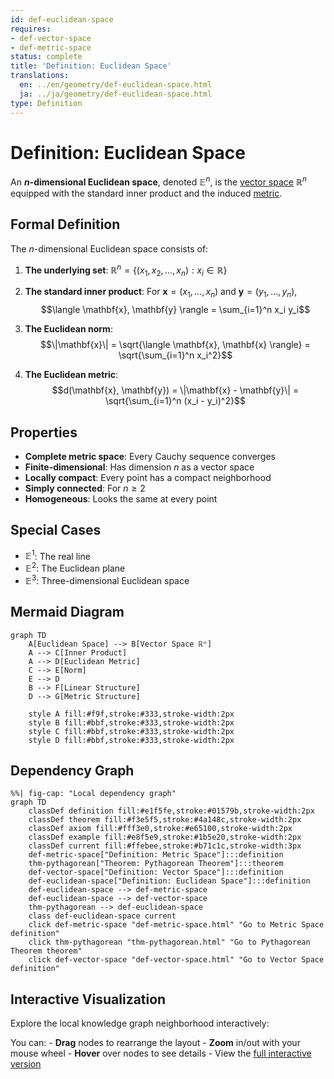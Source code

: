 ```yaml
---
id: def-euclidean-space
requires:
- def-vector-space
- def-metric-space
status: complete
title: 'Definition: Euclidean Space'
translations:
  en: ../en/geometry/def-euclidean-space.html
  ja: ../ja/geometry/def-euclidean-space.html
type: Definition
---
```


# Definition: Euclidean Space {#def-euclidean-space}

An **$n$-dimensional Euclidean space**, denoted $\mathbb{E}^n$, is the [vector space](../algebra/def-vector-space.qmd) $\mathbb{R}^n$ equipped with the standard inner product and the induced [metric](def-metric-space.qmd).

## Formal Definition

The $n$-dimensional Euclidean space consists of:

1. **The underlying set**: $\mathbb{R}^n = \{(x_1, x_2, \ldots, x_n) : x_i \in \mathbb{R}\}$

2. **The standard inner product**: For $\mathbf{x} = (x_1, \ldots, x_n)$ and $\mathbf{y} = (y_1, \ldots, y_n)$,
   $$\langle \mathbf{x}, \mathbf{y} \rangle = \sum_{i=1}^n x_i y_i$$

3. **The Euclidean norm**:
   $$\|\mathbf{x}\| = \sqrt{\langle \mathbf{x}, \mathbf{x} \rangle} = \sqrt{\sum_{i=1}^n x_i^2}$$

4. **The Euclidean metric**:
   $$d(\mathbf{x}, \mathbf{y}) = \|\mathbf{x} - \mathbf{y}\| = \sqrt{\sum_{i=1}^n (x_i - y_i)^2}$$

## Properties

- **Complete metric space**: Every Cauchy sequence converges
- **Finite-dimensional**: Has dimension $n$ as a vector space
- **Locally compact**: Every point has a compact neighborhood
- **Simply connected**: For $n \geq 2$
- **Homogeneous**: Looks the same at every point

## Special Cases

- $\mathbb{E}^1$: The real line
- $\mathbb{E}^2$: The Euclidean plane
- $\mathbb{E}^3$: Three-dimensional Euclidean space

## Mermaid Diagram

```mermaid
graph TD
    A[Euclidean Space] --> B[Vector Space ℝⁿ]
    A --> C[Inner Product]
    A --> D[Euclidean Metric]
    C --> E[Norm]
    E --> D
    B --> F[Linear Structure]
    D --> G[Metric Structure]

    style A fill:#f9f,stroke:#333,stroke-width:2px
    style B fill:#bbf,stroke:#333,stroke-width:2px
    style C fill:#bbf,stroke:#333,stroke-width:2px
    style D fill:#bbf,stroke:#333,stroke-width:2px
```

## Dependency Graph

```mermaid
%%| fig-cap: "Local dependency graph"
graph TD
    classDef definition fill:#e1f5fe,stroke:#01579b,stroke-width:2px
    classDef theorem fill:#f3e5f5,stroke:#4a148c,stroke-width:2px
    classDef axiom fill:#fff3e0,stroke:#e65100,stroke-width:2px
    classDef example fill:#e8f5e9,stroke:#1b5e20,stroke-width:2px
    classDef current fill:#ffebee,stroke:#b71c1c,stroke-width:3px
    def-metric-space["Definition: Metric Space"]:::definition
    thm-pythagorean["Theorem: Pythagorean Theorem"]:::theorem
    def-vector-space["Definition: Vector Space"]:::definition
    def-euclidean-space["Definition: Euclidean Space"]:::definition
    def-euclidean-space --> def-metric-space
    def-euclidean-space --> def-vector-space
    thm-pythagorean --> def-euclidean-space
    class def-euclidean-space current
    click def-metric-space "def-metric-space.html" "Go to Metric Space definition"
    click thm-pythagorean "thm-pythagorean.html" "Go to Pythagorean Theorem theorem"
    click def-vector-space "def-vector-space.html" "Go to Vector Space definition"
```

## Interactive Visualization

Explore the local knowledge graph neighborhood interactively:

::: {.graph-viz data-id="def-euclidean-space" data-width="700" data-height="500"}
:::

You can:
- **Drag** nodes to rearrange the layout
- **Zoom** in/out with your mouse wheel
- **Hover** over nodes to see details
- View the [full interactive version](../../output/interactive/def-euclidean-space.html){target="_blank"}
